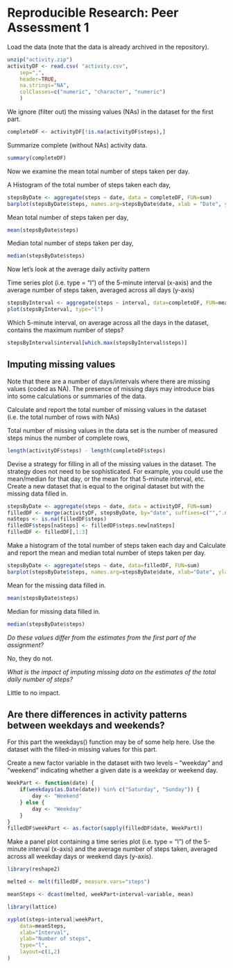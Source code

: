 Reproducible Research: Peer Assessment 1
========================================

Load the data (note that the data is already archived in the repository).

```r
unzip("activity.zip")
activityDF <- read.csv( "activity.csv",
	sep=",",
	header=TRUE,
	na.strings="NA",
	colClasses=c("numeric", "character", "numeric")
	)

```

We ignore (filter out) the missing values (NAs) in the dataset for the first part.

```r
completeDF <- activityDF[!is.na(activityDF$steps),]
```

Summarize complete (without NAs) activity data.

```r
summary(completeDF)
```

Now we examine the mean total number of steps taken per day.

A Histogram of the total number of steps taken each day,

```r
stepsByDate <- aggregate(steps ~ date, data = completeDF, FUN=sum)
barplot(stepsByDate$steps, names.arg=stepsByDate$date, xlab = "Date", ylab = "Number of Steps")
```

Mean total number of steps taken per day,

```r
mean(stepsByDate$steps)
```

Median total number of steps taken per day,

```r
median(stepsByDate$steps) 
```

Now let's look at the average daily activity pattern

Time series plot (i.e. type = "l") of the 5-minute interval (x-axis) and the average number of steps taken, averaged across all days (y-axis)

```r
stepsByInterval <- aggregate(steps ~ interval, data=completeDF, FUN=mean)
plot(stepsByInterval, type="l")
```

Which 5-minute interval, on average across all the days in the dataset, contains the maximum number of steps?

```r
stepsByInterval$interval[which.max(stepsByInterval$steps)]
```


## Imputing missing values

Note that there are a number of days/intervals where there are missing values (coded as NA). The presence of missing days may introduce bias into some calculations or summaries of the data.

Calculate and report the total number of missing values in the dataset (i.e. the total number of rows with NAs)

Total number of missing values in the data set is the number of measured steps minus the number of complete rows,

```r
length(activityDF$steps) - length(completeDF$steps)
```

Devise a strategy for filling in all of the missing values in the dataset. The strategy does not need to be sophisticated. For example, you could use the mean/median for that day, or the mean for that 5-minute interval, etc.
Create a new dataset that is equal to the original dataset but with the missing data filled in.

```r
stepsByDate <- aggregate(steps ~ date, data = activityDF, FUN=sum)
filledDF <- merge(activityDF, stepsByDate, by="date", suffixes=c("",".new"))
naSteps <- is.na(filledDF$steps)
filledDF$steps[naSteps] <- filledDF$steps.new[naSteps]
filledDF <- filledDF[,1:3]
```

Make a histogram of the total number of steps taken each day and Calculate and report the mean and median total number of steps taken per day. 

```r
stepsByDate <- aggregate(steps ~ date, data=filledDF, FUN=sum)
barplot(stepsByDate$steps, names.arg=stepsByDate$date, xlab="Date", ylab="Number of Steps")
```

Mean for the missing data filled in.

```r
mean(stepsByDate$steps)
```

Median for missing data filled in.

```r
median(stepsByDate$steps)
```
*Do these values differ from the estimates from the first part of the assignment?*

No, they do not.

*What is the impact of imputing missing data on the estimates of the total daily number of steps?*

Little to no impact.

## Are there differences in activity patterns between weekdays and weekends?

For this part the weekdays() function may be of some help here. Use the dataset with the filled-in missing values for this part.

Create a new factor variable in the dataset with two levels – “weekday” and “weekend” indicating whether a given date is a weekday or weekend day.

```r
WeekPart <- function(date) {
	if(weekdays(as.Date(date)) %in% c("Saturday", "Sunday")) {
		day <- "Weekend"
	} else {
		day <- "Weekday"
	}
}
filledDF$weekPart <- as.factor(sapply(filledDF$date, WeekPart))
```

Make a panel plot containing a time series plot (i.e. type = "l") of the 5-minute interval (x-axis) and the average number of steps taken, averaged across all weekday days or weekend days (y-axis).

```r
library(reshape2)

melted <- melt(filledDF, measure.vars="steps")

meanSteps <- dcast(melted, weekPart+interval~variable, mean)

library(lattice)

xyplot(steps~interval|weekPart,
	data=meanSteps,
	xlab="Interval",
	ylab="Number of steps",
	type="l",
	layout=c(1,2)
)
```
